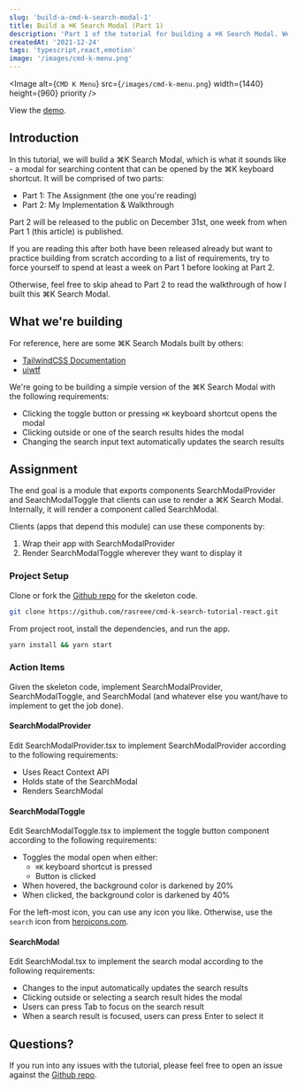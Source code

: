 ```yaml
---
slug: 'build-a-cmd-k-search-modal-1'
title: Build a ⌘K Search Modal (Part 1)
description: 'Part 1 of the tutorial for building a ⌘K Search Modal. We will be using React, Typescript, and Emotion.'
createdAt: '2021-12-24'
tags: 'typescript,react,emotion'
image: '/images/cmd-k-menu.png'
---
```


<Image alt={`CMD K Menu`} src={`/images/cmd-k-menu.png`} width={1440} height={960} priority />

View the [demo](https://cmd-k-search-modal-react.vercel.app/).

## Introduction

In this tutorial, we will build a ⌘K Search Modal, which is what it sounds like - a modal for searching content that can be opened by the ⌘K keyboard shortcut. It will be comprised of two parts:

- Part 1: The Assignment (the one you're reading)
- Part 2: My Implementation & Walkthrough

Part 2 will be released to the public on December 31st, one week from when Part 1 (this article) is published.

If you are reading this after both have been released already but want to practice building from scratch according to a list of requirements, try to force yourself to spend at least a week on Part 1 before looking at Part 2.

Otherwise, feel free to skip ahead to Part 2 to read the walkthrough of how I built this ⌘K Search Modal.

## What we're building

For reference, here are some ⌘K Search Modals built by others:

- [TailwindCSS Documentation](https://tailwindcss.com/)
- [uiwtf](https://uiw.tf/cmdk)

We're going to be building a simple version of the ⌘K Search Modal with the following requirements:

- Clicking the toggle button or pressing `⌘K` keyboard shortcut opens the modal
- Clicking outside or one of the search results hides the modal
- Changing the search input text automatically updates the search results

## Assignment

The end goal is a module that exports components SearchModalProvider and SearchModalToggle that clients can use to render a ⌘K Search Modal. Internally, it will render a component called SearchModal.

Clients (apps that depend this module) can use these components by:

1. Wrap their app with SearchModalProvider
2. Render SearchModalToggle wherever they want to display it

### Project Setup

Clone or fork the [Github repo](https://github.com/rasreee/cmd-k-search-tutorial-react) for the skeleton code.

```bash
git clone https://github.com/rasreee/cmd-k-search-tutorial-react.git
```

From project root, install the dependencies, and run the app.

```bash
yarn install && yarn start
```

### Action Items

Given the skeleton code, implement SearchModalProvider, SearchModalToggle, and SearchModal (and whatever else you want/have to implement to get the job done).

#### SearchModalProvider

Edit SearchModalProvider.tsx to implement SearchModalProvider according to the following requirements:

- Uses React Context API
- Holds state of the SearchModal
- Renders SearchModal

#### SearchModalToggle

Edit SearchModalToggle.tsx to implement the toggle button component according to the following requirements:

- Toggles the modal open when either:
  - `⌘K` keyboard shortcut is pressed
  - Button is clicked
- When hovered, the background color is darkened by 20%
- When clicked, the background color is darkened by 40%

For the left-most icon, you can use any icon you like. Otherwise, use the `search` icon from [heroicons.com](http://heroicons.com).

#### SearchModal

Edit SearchModal.tsx to implement the search modal according to the following requirements:

- Changes to the input automatically updates the search results
- Clicking outside or selecting a search result hides the modal
- Users can press Tab to focus on the search result
- When a search result is focused, users can press Enter to select it

## Questions?

If you run into any issues with the tutorial, please feel free to open an issue against the [Github repo](https://github.com/rasreee/cmd-k-search-tutorial-react).

